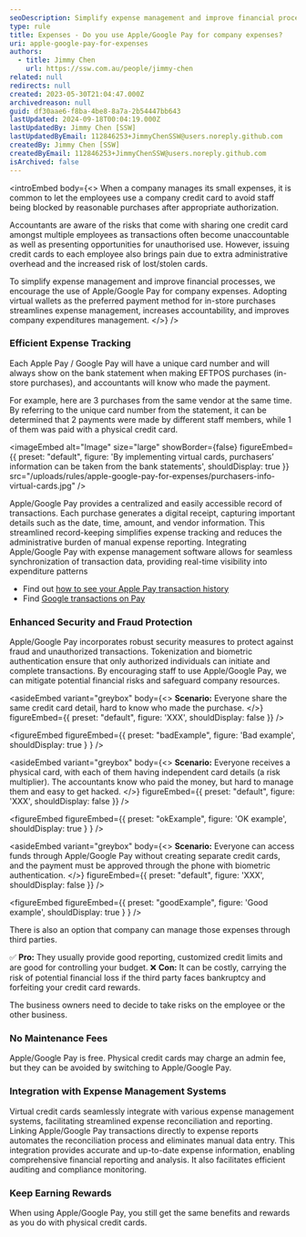 ```yaml
---
seoDescription: Simplify expense management and improve financial processes by using Apple/Google Pay for company expenses
type: rule
title: Expenses - Do you use Apple/Google Pay for company expenses?
uri: apple-google-pay-for-expenses
authors:
  - title: Jimmy Chen
    url: https://ssw.com.au/people/jimmy-chen
related: null
redirects: null
created: 2023-05-30T21:04:47.000Z
archivedreason: null
guid: df30aae6-f8ba-4be8-8a7a-2b54447bb643
lastUpdated: 2024-09-18T00:04:19.000Z
lastUpdatedBy: Jimmy Chen [SSW]
lastUpdatedByEmail: 112846253+JimmyChenSSW@users.noreply.github.com
createdBy: Jimmy Chen [SSW]
createdByEmail: 112846253+JimmyChenSSW@users.noreply.github.com
isArchived: false
---
```


<introEmbed
  body={<>
When a company manages its small expenses, it is common to let the employees use a company credit card to avoid staff being blocked by reasonable purchases after appropriate authorization.

Accountants are aware of the risks that come with sharing one credit card amongst multiple employees as transactions often become unaccountable as well as presenting opportunities for unauthorised use. However, issuing credit cards to each employee also brings pain due to extra administrative overhead and the increased risk of lost/stolen cards.

To simplify expense management and improve financial processes, we encourage the use of Apple/Google Pay for company expenses. Adopting virtual wallets as the preferred payment method for in-store purchases streamlines expense management, increases accountability, and improves company expenditures management.
  </>}
/>
### Efficient Expense Tracking

Each Apple Pay / Google Pay will have a unique card number and will always show on the bank statement when making EFTPOS purchases (in-store purchases), and accountants will know who made the payment.

For example, here are 3 purchases from the same vendor at the same time. By referring to the unique card number from the statement, it can be determined that 2 payments were made by different staff members, while 1 of them was paid with a physical credit card.


<imageEmbed
  alt="Image"
  size="large"
  showBorder={false}
  figureEmbed={{
    preset: "default",
    figure: 'By implementing virtual cards, purchasers’ information can be taken from the bank statements',
    shouldDisplay: true
  }}
  src="/uploads/rules/apple-google-pay-for-expenses/purchasers-info-virtual-cards.jpg"
/>

Apple/Google Pay provides a centralized and easily accessible record of transactions. Each purchase generates a digital receipt, capturing important details such as the date, time, amount, and vendor information. This streamlined record-keeping simplifies expense tracking and reduces the administrative burden of manual expense reporting. Integrating Apple/Google Pay with expense management software allows for seamless synchronization of transaction data, providing real-time visibility into expenditure patterns

* Find out [how to see your Apple Pay transaction history](https://support.apple.com/en-au/HT212786)
* Find [Google transactions on Pay](https://guidebooks.google.com/google-pay-us/get-financial-insights-with-google-pay/how-to-check-google-pay-transaction-history)

### Enhanced Security and Fraud Protection

Apple/Google Pay incorporates robust security measures to protect against fraud and unauthorized transactions. Tokenization and biometric authentication ensure that only authorized individuals can initiate and complete transactions. By encouraging staff to use Apple/Google Pay, we can mitigate potential financial risks and safeguard company resources.

<asideEmbed
  variant="greybox"
  body={<>
    **Scenario:** Everyone share the same credit card detail, hard to know who made the purchase.
  </>}
  figureEmbed={{
    preset: "default",
    figure: 'XXX',
    shouldDisplay: false
  }}
/>

<figureEmbed figureEmbed={{
  preset: "badExample",
  figure: 'Bad example',
  shouldDisplay: true
} } />


<asideEmbed
  variant="greybox"
  body={<>
    **Scenario:** Everyone receives a physical card, with each of them having independent card details (a risk multiplier). The accountants know who paid the money, but hard to manage them and easy to get hacked.
  </>}
  figureEmbed={{
    preset: "default",
    figure: 'XXX',
    shouldDisplay: false
  }}
/>

<figureEmbed figureEmbed={{
  preset: "okExample",
  figure: 'OK example',
  shouldDisplay: true
} } />


<asideEmbed
  variant="greybox"
  body={<>
    **Scenario:** Everyone can access funds through Apple/Google Pay without creating separate credit cards, and the payment must be approved through the phone with biometric authentication.
  </>}
  figureEmbed={{
    preset: "default",
    figure: 'XXX',
    shouldDisplay: false
  }}
/>

<figureEmbed figureEmbed={{
  preset: "goodExample",
  figure: 'Good example',
  shouldDisplay: true
} } />


There is also an option that company can manage those expenses through third parties.

✅ **Pro:** They usually provide good reporting, customized credit limits and are good for controlling your budget.
❌ **Con:** It can be costly, carrying the risk of potential financial loss if the third party faces bankruptcy and forfeiting your credit card rewards.

The business owners need to decide to take risks on the employee or the other business.

### No Maintenance Fees

Apple/Google Pay is free. Physical credit cards may charge an admin fee, but they can be avoided by switching to Apple/Google Pay.

### Integration with Expense Management Systems

Virtual credit cards seamlessly integrate with various expense management systems, facilitating streamlined expense reconciliation and reporting. Linking Apple/Google Pay transactions directly to expense reports automates the reconciliation process and eliminates manual data entry. This integration provides accurate and up-to-date expense information, enabling comprehensive financial reporting and analysis. It also facilitates efficient auditing and compliance monitoring.

### Keep Earning Rewards

When using Apple/Google Pay, you still get the same benefits and rewards as you do with physical credit cards.
